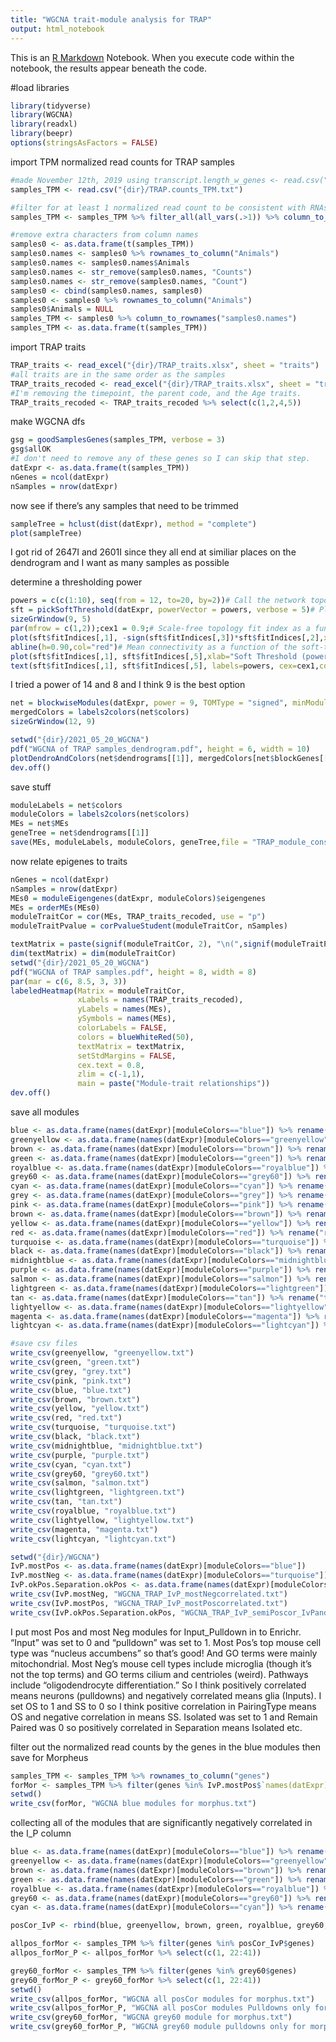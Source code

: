 ---
title: "WGCNA trait-module analysis for TRAP"
output: html_notebook
---

This is an [R Markdown](http://rmarkdown.rstudio.com) Notebook. When you execute code within the notebook, the results appear beneath the code. 

#load libraries
```{r}
library(tidyverse)
library(WGCNA)
library(readxl)
library(beepr)
options(stringsAsFactors = FALSE)
```

import TPM normalized read counts for TRAP samples 
```{r}
#made November 12th, 2019 using transcript.length_w_genes <- read.csv("{dir}/transcript.length_w_genes.txt", sep="", stringsAsFactors=FALSE) to normalize. Not filtered for a minimum number of read counts.
samples_TPM <- read.csv("{dir}/TRAP.counts_TPM.txt")

#filter for at least 1 normalized read count to be consistent with RNAseq stuff
samples_TPM <- samples_TPM %>% filter_all(all_vars(.>1)) %>% column_to_rownames("genes")

#remove extra characters from column names
samples0 <- as.data.frame(t(samples_TPM)) 
samples0.names <- samples0 %>% rownames_to_column("Animals")
samples0.names <- samples0.names$Animals
samples0.names <- str_remove(samples0.names, "Counts") 
samples0.names <- str_remove(samples0.names, "Count")
samples0 <- cbind(samples0.names, samples0)
samples0 <- samples0 %>% rownames_to_column("Animals")
samples0$Animals = NULL
samples_TPM <- samples0 %>% column_to_rownames("samples0.names")
samples_TPM <- as.data.frame(t(samples_TPM))
```

import TRAP traits
```{r}
TRAP_traits <- read_excel("{dir}/TRAP_traits.xlsx", sheet = "traits")
#all traits are in the same order as the samples 
TRAP_traits_recoded <- read_excel("{dir}/TRAP_traits.xlsx", sheet = "traits_recoded") %>% column_to_rownames("Animal")
#I'm removing the timepoint, the parent code, and the Age traits. 
TRAP_traits_recoded <- TRAP_traits_recoded %>% select(c(1,2,4,5))
```

make WGCNA dfs 
```{r}
gsg = goodSamplesGenes(samples_TPM, verbose = 3)
gsg$allOK
#I don't need to remove any of these genes so I can skip that step. 
datExpr <- as.data.frame(t(samples_TPM))
nGenes = ncol(datExpr)
nSamples = nrow(datExpr)
```

now see if there's any samples that need to be trimmed
```{r}
sampleTree = hclust(dist(datExpr), method = "complete")
plot(sampleTree)
```
I got rid of 2647I and 2601I since they all end at similiar places on the dendrogram and I want as many samples as possible

determine a thresholding power
```{r}
powers = c(c(1:10), seq(from = 12, to=20, by=2))# Call the network topology analysis function
sft = pickSoftThreshold(datExpr, powerVector = powers, verbose = 5)# Plot the results:
sizeGrWindow(9, 5)
par(mfrow = c(1,2));cex1 = 0.9;# Scale-free topology fit index as a function of the soft-thresholding power
plot(sft$fitIndices[,1], -sign(sft$fitIndices[,3])*sft$fitIndices[,2],xlab="Soft Threshold (power)",ylab="Scale Free Topology Model Fit,signed R^2",type="n",main = paste("Scale independence"));text(sft$fitIndices[,1], -sign(sft$fitIndices[,3])*sft$fitIndices[,2],labels=powers,cex=cex1,col="red");# this line corresponds to using an R^2 cut-off of h
abline(h=0.90,col="red")# Mean connectivity as a function of the soft-thresholding power
plot(sft$fitIndices[,1], sft$fitIndices[,5],xlab="Soft Threshold (power)",ylab="Mean Connectivity", type="n",main = paste("Mean connectivity"))
text(sft$fitIndices[,1], sft$fitIndices[,5], labels=powers, cex=cex1,col="red")
```

I tried a power of 14 and 8 and I think 9 is the best option 
```{r}
net = blockwiseModules(datExpr, power = 9, TOMType = "signed", minModuleSize = 30, reassignThreshold = 0, mergeCutHeight = 0.25, numericLabels = TRUE, pamRespectsDendro = FALSE, saveTOMs = TRUE, saveTOMFileBase = "TRAP", verbose = 3)
mergedColors = labels2colors(net$colors)
sizeGrWindow(12, 9)

setwd("{dir}/2021_05_20_WGCNA")
pdf("WGCNA of TRAP samples_dendrogram.pdf", height = 6, width = 10)
plotDendroAndColors(net$dendrograms[[1]], mergedColors[net$blockGenes[[1]]],"Module colors",dendroLabels = FALSE, hang = 0.03,addGuide = TRUE, guideHang = 0.05)
dev.off()
```

save stuff
```{r}
moduleLabels = net$colors
moduleColors = labels2colors(net$colors)
MEs = net$MEs
geneTree = net$dendrograms[[1]]
save(MEs, moduleLabels, moduleColors, geneTree,file = "TRAP_module_construction.RData")
```

now relate epigenes to traits
```{r}
nGenes = ncol(datExpr)
nSamples = nrow(datExpr)
MEs0 = moduleEigengenes(datExpr, moduleColors)$eigengenes
MEs = orderMEs(MEs0)
moduleTraitCor = cor(MEs, TRAP_traits_recoded, use = "p")
moduleTraitPvalue = corPvalueStudent(moduleTraitCor, nSamples)
```

```{r, fig.height= 6, fig.width = 6}
textMatrix = paste(signif(moduleTraitCor, 2), "\n(",signif(moduleTraitPvalue, 1), ")", sep = "")
dim(textMatrix) = dim(moduleTraitCor)
setwd("{dir}/2021_05_20_WGCNA")
pdf("WGCNA of TRAP samples.pdf", height = 8, width = 8)
par(mar = c(6, 8.5, 3, 3))
labeledHeatmap(Matrix = moduleTraitCor,
               xLabels = names(TRAP_traits_recoded),
               yLabels = names(MEs),
               ySymbols = names(MEs),
               colorLabels = FALSE,
               colors = blueWhiteRed(50),
               textMatrix = textMatrix,
               setStdMargins = FALSE,
               cex.text = 0.8,
               zlim = c(-1,1),
               main = paste("Module-trait relationships"))
dev.off()
```

save all modules
```{r}
blue <- as.data.frame(names(datExpr)[moduleColors=="blue"]) %>% rename("blue_genes" = 1) #has DRD2
greenyellow <- as.data.frame(names(datExpr)[moduleColors=="greenyellow"]) %>% rename("greenyellow_genes" = 1)
brown <- as.data.frame(names(datExpr)[moduleColors=="brown"]) %>% rename("brown_genes" = 1)
green <- as.data.frame(names(datExpr)[moduleColors=="green"]) %>% rename("green_genes" = 1)
royalblue <- as.data.frame(names(datExpr)[moduleColors=="royalblue"]) %>% rename("royalblue_genes" = 1)
grey60 <- as.data.frame(names(datExpr)[moduleColors=="grey60"]) %>% rename("grey60_genes" = 1) #has DRD1A, Fosb, Oprk1, and Pdyn
cyan <- as.data.frame(names(datExpr)[moduleColors=="cyan"]) %>% rename("cyan_genes" = 1)
grey <- as.data.frame(names(datExpr)[moduleColors=="grey"]) %>% rename("grey_genes" = 1)
pink <- as.data.frame(names(datExpr)[moduleColors=="pink"]) %>% rename("pink_genes" = 1)
brown <- as.data.frame(names(datExpr)[moduleColors=="brown"]) %>% rename("brown_genes" = 1)
yellow <- as.data.frame(names(datExpr)[moduleColors=="yellow"]) %>% rename("yellow_genes" = 1)
red <- as.data.frame(names(datExpr)[moduleColors=="red"]) %>% rename("red_genes" = 1)
turquoise <- as.data.frame(names(datExpr)[moduleColors=="turquoise"]) %>% rename("turquoise_genes" = 1)
black <- as.data.frame(names(datExpr)[moduleColors=="black"]) %>% rename("black_genes" = 1)
midnightblue <- as.data.frame(names(datExpr)[moduleColors=="midnightblue"]) %>% rename("midnightblue_genes" = 1)
purple <- as.data.frame(names(datExpr)[moduleColors=="purple"]) %>% rename("purple_genes" = 1)
salmon <- as.data.frame(names(datExpr)[moduleColors=="salmon"]) %>% rename("salmon_genes" = 1)
lightgreen <- as.data.frame(names(datExpr)[moduleColors=="lightgreen"]) %>% rename("lightgreen_genes" = 1)
tan <- as.data.frame(names(datExpr)[moduleColors=="tan"]) %>% rename("tan_genes" = 1)
lightyellow <- as.data.frame(names(datExpr)[moduleColors=="lightyellow"]) %>% rename("lightyellow_genes" = 1)
magenta <- as.data.frame(names(datExpr)[moduleColors=="magenta"]) %>% rename("magenta_genes" = 1)
lightcyan <- as.data.frame(names(datExpr)[moduleColors=="lightcyan"]) %>% rename("lightcyan_genes" = 1)

#save csv files
write_csv(greenyellow, "greenyellow.txt")
write_csv(green, "green.txt")
write_csv(grey, "grey.txt")
write_csv(pink, "pink.txt")
write_csv(blue, "blue.txt")
write_csv(brown, "brown.txt")
write_csv(yellow, "yellow.txt")
write_csv(red, "red.txt")
write_csv(turquoise, "turquoise.txt")
write_csv(black, "black.txt")
write_csv(midnightblue, "midnightblue.txt")
write_csv(purple, "purple.txt")
write_csv(cyan, "cyan.txt")
write_csv(grey60, "grey60.txt")
write_csv(salmon, "salmon.txt")
write_csv(lightgreen, "lightgreen.txt")
write_csv(tan, "tan.txt")
write_csv(royalblue, "royalblue.txt")
write_csv(lightyellow, "lightyellow.txt")
write_csv(magenta, "magenta.txt")
write_csv(lightcyan, "lightcyan.txt")
```


```{r}
setwd("{dir}/WGCNA")
IvP.mostPos <- as.data.frame(names(datExpr)[moduleColors=="blue"])
IvP.mostNeg <- as.data.frame(names(datExpr)[moduleColors=="turquoise"])
IvP.okPos.Separation.okPos <- as.data.frame(names(datExpr)[moduleColors =="royalblue"])
write_csv(IvP.mostNeg, "WGCNA_TRAP_IvP_mostNegcorrelated.txt")
write_csv(IvP.mostPos, "WGCNA_TRAP_IvP_mostPoscorrelated.txt")
write_csv(IvP.okPos.Separation.okPos, "WGCNA_TRAP_IvP_semiPoscor_IvPandSep.txt")
```
I put most Pos and most Neg modules for Input_Pulldown in to Enrichr. "Input" was set to 0 and "pulldown" was set to 1. Most Pos's top mouse cell type was "nucleus accumbens" so that's good! And GO terms were mainly mitochondrial. Most Neg's mouse cell types include microglia (though it's not the top terms) and GO terms cilium and centrioles (weird). Pathways include "oligodendrocyte differentiation." So I think positively correlated means neurons (pulldowns) and negatively correlated means glia (Inputs).
I set OS to 1 and SS to 0 so I think positive correlation in PairingType means OS and negative correlation in means SS. Isolated was set to 1 and Remain Paired was 0 so positively correlated in Separation means Isolated etc.

filter out the normalized read counts by the genes in the blue modules then save for Morpheus
```{r}
samples_TPM <- samples_TPM %>% rownames_to_column("genes")
forMor <- samples_TPM %>% filter(genes %in% IvP.mostPos$`names(datExpr)[moduleColors == "blue"]`)
setwd()
write_csv(forMor, "WGCNA blue modules for morphus.txt")
```

collecting all of the modules that are significantly negatively correlated in the I_P column
```{r}
blue <- as.data.frame(names(datExpr)[moduleColors=="blue"]) %>% rename("genes" = 1) #has DRD2
greenyellow <- as.data.frame(names(datExpr)[moduleColors=="greenyellow"]) %>% rename("genes" = 1)
brown <- as.data.frame(names(datExpr)[moduleColors=="brown"]) %>% rename("genes" = 1)
green <- as.data.frame(names(datExpr)[moduleColors=="green"]) %>% rename("genes" = 1)
royalblue <- as.data.frame(names(datExpr)[moduleColors=="royalblue"]) %>% rename("genes" = 1)
grey60 <- as.data.frame(names(datExpr)[moduleColors=="grey60"]) %>% rename("genes" = 1) #has DRD1A, Fosb, Oprk1, and Pdyn
cyan <- as.data.frame(names(datExpr)[moduleColors=="cyan"]) %>% rename("genes" = 1)

posCor_IvP <- rbind(blue, greenyellow, brown, green, royalblue, grey60, cyan)

allpos_forMor <- samples_TPM %>% filter(genes %in% posCor_IvP$genes)
allpos_forMor_P <- allpos_forMor %>% select(c(1, 22:41))

grey60_forMor <- samples_TPM %>% filter(genes %in% grey60$genes)
grey60_forMor_P <- grey60_forMor %>% select(c(1, 22:41))
setwd()
write_csv(allpos_forMor, "WGCNA all posCor modules for morphus.txt")
write_csv(allpos_forMor_P, "WGCNA all posCor modules Pulldowns only for morphus.txt")
write_csv(grey60_forMor, "WGCNA grey60 module for morphus.txt")
write_csv(grey60_forMor_P, "WGCNA grey60 module pulldowns only for morphus.txt")
```



